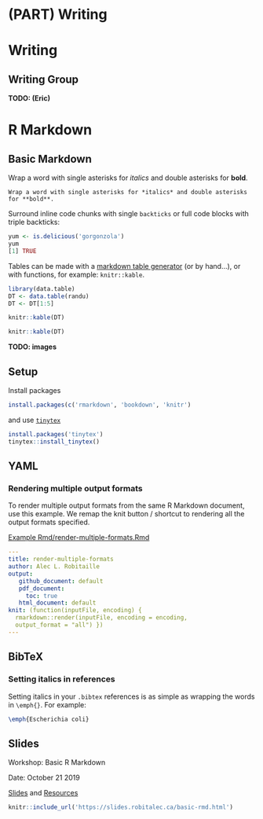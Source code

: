 # (PART) Writing {-} 

# Writing

## Writing Group
**TODO: (Eric)**


# R Markdown

## Basic Markdown

Wrap a word with single asterisks for *italics* and double asterisks for **bold**.

```
Wrap a word with single asterisks for *italics* and double asterisks for **bold**.
```


Surround inline code chunks with single `backticks` or full code blocks with triple backticks:

```r
yum <- is.delicious('gorgonzola')
yum
[1] TRUE
```

Tables can be made with a [markdown table generator](http://www.tablesgenerator.com/markdown_tables#) (or by hand...), or with functions, for example: `knitr::kable`.

```r
library(data.table)
DT <- data.table(randu)
DT <- DT[1:5]
```

```r
knitr::kable(DT)
```

```r
knitr::kable(DT)
```


**TODO: images**

## Setup

Install packages

```r
install.packages(c('rmarkdown', 'bookdown', 'knitr')
```

and use [`tinytex`](https://yihui.org/tinytex/)


```r
install.packages('tinytex')
tinytex::install_tinytex()
```


## YAML


### Rendering multiple output formats

To render multiple output formats from the same R Markdown document, use this example. We remap the knit button / shortcut to rendering all the output formats specified. 

[Example Rmd/render-multiple-formats.Rmd](example-rmd/render-multiple-formats.Rmd)

```yaml
---
title: render-multiple-formats
author: Alec L. Robitaille
output:
   github_document: default
   pdf_document: 
     toc: true
   html_document: default
knit: (function(inputFile, encoding) {
  rmarkdown::render(inputFile, encoding = encoding,
  output_format = "all") })
---
```

## BibTeX

### Setting italics in references

Setting italics in your `.bibtex` references is as simple as wrapping the words in `\emph{}`. For example:

```latex
\emph{Escherichia coli}
```



## Slides {#rmd-slides}
Workshop: Basic R Markdown 

Date: October 21 2019

[Slides](https://slides.robitalec.ca/basic-rmd.html) and [Resources](https://gitlab.com/robit.a/workshops/-/archive/master/workshops-master.zip?path=basic-rmd)

```r
knitr::include_url('https://slides.robitalec.ca/basic-rmd.html')
```
